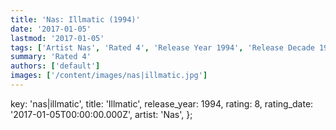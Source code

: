 ```yaml
---
title: 'Nas: Illmatic (1994)'
date: '2017-01-05'
lastmod: '2017-01-05'
tags: ['Artist Nas', 'Rated 4', 'Release Year 1994', 'Release Decade 1990']
summary: 'Rated 4'
authors: ['default']
images: ['/content/images/nas|illmatic.jpg']
---
```


  key: 'nas|illmatic',
  title: 'Illmatic',
  release_year: 1994,
  rating: 8,
  rating_date: '2017-01-05T00:00:00.000Z',
  artist: 'Nas',
};

<MusicRating data={data} />

